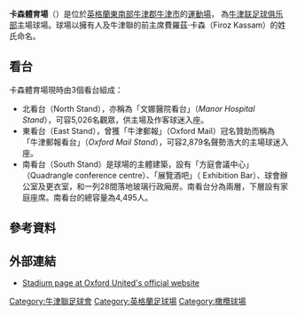 {{noteTA|G1=足球|G2=FAcup
|1=zh-hans:牛津联足球俱乐部;zh-hk:牛津聯足球會;zh-tw:牛津聯足球俱樂部;
}}
{{Infobox stadium
| stadium_name = 卡森體育場<br >''Kassam Stadium''
| nickname =
| image = [[File:Kassam_Stadium,_Oxford.jpg|250px]]
| fullname = Kassam Stadium 
| location = Grenoble Road, <br>[[牛津市|Oxford]], <br>England, <br> OX4 4XP
| coordinates = {{Coord|51|42|59.11|N|1|12|29.04|W}}
| built = 1997年
| opened = 2001年
| owner = Firoka Group
| operator = [[牛津联足球俱乐部|牛津聯]]
| surface = 天然草
| construction_cost = 1,500萬[[英鎊|英鎊]]
| architect = ACP建築有限公司
| tenants = [[牛津联足球俱乐部|牛津聯]] (2001年至今)<br />{{tsl|en|London Welsh RFC|倫敦威爾士人}} (2012年至2015年)
| seating_capacity = 12,500人
| dimensions        = 112 × 78 碼
| website = {{URL|1=http://www.thekassamstadium.com}}
}}
'''卡森體育場'''（{{lang-en|'''Kassam Stadium'''}}）是位於[[英格蘭|英格蘭]][[東南英格蘭|東南部]][[牛津郡|牛津郡]][[牛津市|牛津市]]的[[運動場|運動場]]， 為[[牛津联足球俱乐部|牛津联足球俱乐部]]主場球場。球場以擁有人及牛津聯的前主席費羅茲·卡森（Firoz Kassam）的姓氏命名。 

==看台==
卡森體育場現時由3個看台組成：
* 北看台（North Stand），亦稱為「文娜醫院看台」（''Manor Hospital Stand''），可容5,026名觀眾，供主場及作客球迷入座。
* 東看台（East Stand），曾獲「牛津郵報」（Oxford Mail）冠名贊助而稱為「牛津郵報看台」（''Oxford Mail Stand''），可容2,879名聲勢浩大的主場球迷入座。
* 南看台（South Stand）是球場的主體建築，設有「方庭會議中心」（Quadrangle conference centre）、「展覽酒吧」（ Exhibition Bar）、球會辦公室及更衣室，和一列28間落地玻璃行政廂房。南看台分為兩層，下層設有家庭座席。南看台的總容量為4,495人。

==參考資料==
{{reflist}}

==外部連結==
{{commons category|Kassam Stadium}}
*[http://www.oufc.co.uk/tickets/groundguide/ Stadium page at Oxford United's official website]{{Wayback|url=http://www.oufc.co.uk/tickets/groundguide/ |date=20150506104338 }}

{{DEFAULTSORT:Kassam Stadium}}
[[Category:牛津聯足球會|Category:牛津聯足球會]]
[[Category:英格蘭足球場|Category:英格蘭足球場]]
[[Category:橄欖球場|Category:橄欖球場]]